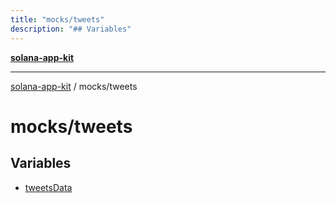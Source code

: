 ```yaml
---
title: "mocks/tweets"
description: "## Variables"
---
```


[**solana-app-kit**](../../README.mdx)

***

[solana-app-kit](../../README.mdx) / mocks/tweets

# mocks/tweets

## Variables

- [tweetsData](variables/tweetsData.mdx)

